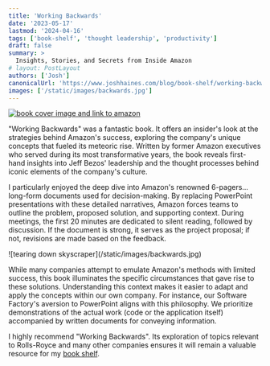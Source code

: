 ```yaml
---
title: 'Working Backwards'
date: '2023-05-17'
lastmod: '2024-04-16'
tags: ['book-shelf', 'thought leadership', 'productivity']
draft: false
summary: >
  Insights, Stories, and Secrets from Inside Amazon
# layout: PostLayout
authors: ['Josh']
canonicalUrl: 'https://www.joshhaines.com/blog/book-shelf/working-backwards'
images: ['/static/images/backwards.jpg']
---
```


<div className="mx-auto w-1/3">
  <a href="https://www.amazon.com/Working-Backwards-Insights-Stories-Secrets-ebook/dp/B08BYCQBZN">
    <img
      alt="book cover image and link to amazon"
      src="https://m.media-amazon.com/images/I/51X6o6WBRWL._SY445_SX342_.jpg"
    />
  </a>
</div>

"Working Backwards" was a fantastic book. It offers an insider's look at the strategies behind Amazon's success, exploring the company's unique concepts that fueled its meteoric rise. Written by former Amazon executives who served during its most transformative years, the book reveals first-hand insights into Jeff Bezos' leadership and the thought processes behind iconic elements of the company's culture.

I particularly enjoyed the deep dive into Amazon's renowned 6-pagers... long-form documents used for decision-making. By replacing PowerPoint presentations with these detailed narratives, Amazon forces teams to outline the problem, proposed solution, and supporting context. During meetings, the first 20 minutes are dedicated to silent reading, followed by discussion. If the document is strong, it serves as the project proposal; if not, revisions are made based on the feedback.

<div className="-mx-2 flex flex-wrap justify-center overflow-hidden xl:-mx-2">
  <div className="my-1 w-full overflow-hidden px-2 xl:my-1 xl:w-3/4 xl:px-2">
    ![tearing down skyscraper](/static/images/backwards.jpg)
  </div>
</div>

While many companies attempt to emulate Amazon's methods with limited success, this book illuminates the specific circumstances that gave rise to these solutions. Understanding this context makes it easier to adapt and apply the concepts within our own company. For instance, our Software Factory's aversion to PowerPoint aligns with this philosophy. We prioritize demonstrations of the actual work (code or the application itself) accompanied by written documents for conveying information.

I highly recommend "Working Backwards". Its exploration of topics relevant to Rolls-Royce and many other companies ensures it will remain a valuable resource for my [book shelf](/blog/book-shelf).
